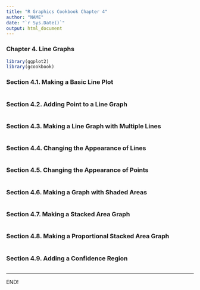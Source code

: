 ```yaml
---
title: "R Graphics Cookbook Chapter 4"
author: "NAME"
date: "`r Sys.Date()`"
output: html_document
---
```


### Chapter 4. Line Graphs

```r
library(ggplot2)
library(gcookbook)
```

### Section 4.1. Making a Basic Line Plot

```r
 
```

### Section 4.2. Adding Point to a Line Graph

```r

```

### Section 4.3. Making a Line Graph with Multiple Lines

```r

```

### Section 4.4. Changing the Appearance of Lines

```r
 
```

### Section 4.5. Changing the Appearance of Points

```r

```

### Section 4.6. Making a Graph with Shaded Areas

```r

```

### Section 4.7. Making a Stacked Area Graph

```r

```

### Section 4.8. Making a Proportional Stacked Area Graph

```r

```

### Section 4.9. Adding a Confidence Region

```r

```


<hr>
END!